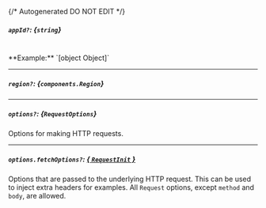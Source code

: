{/* Autogenerated DO NOT EDIT  */}

##### `appId?`: *{`string`}*
<br/>
**Example:** `[object Object]`

---
##### `region?`: *{`components.Region`}*
<Collapsible openLabel={Labels.showProperties} closeLabel={Labels.hideProperties}>
    <Region/>
</Collapsible>

---
##### `options?`: *{`RequestOptions`}*
Options for making HTTP requests.

---
##### `options.fetchOptions?`: [*{ `RequestInit` }*](https://developer.mozilla.org/en-US/docs/Web/API/Request/Request#options)
Options that are passed to the underlying HTTP request. This can be used to inject extra headers for examples. All `Request` options, except `method` and `body`, are allowed.


